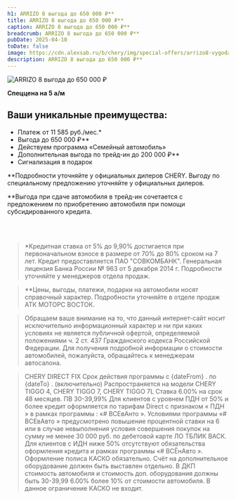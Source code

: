 ```yaml
---
h1: ARRIZO 8 выгода до 650 000 ₽**
title: ARRIZO 8 выгода до 650 000 ₽**
caption: ARRIZO 8 выгода до 650 000 ₽**
breadcrumb: ARRIZO 8 выгода до 650 000 ₽**
pubDate: 2025-04-10
toDate: false
image: https://cdn.alexsab.ru/b/chery/img/special-offers/arrizo8-vygoda/thumb.webp
description: ARRIZO 8 выгода до 650 000 ₽**
---
```



<picture>
	<source media="(min-width: 768px)" srcset="https://cdn.alexsab.ru/b/chery/img/special-offers/arrizo8-vygoda/1.webp" />
	<img src="https://cdn.alexsab.ru/b/chery/img/special-offers/arrizo8-vygoda/thumb.webp" class="mb-10 lg:mb-20 w-full lazy" alt="ARRIZO 8 выгода до 650 000 ₽" />
</picture>

<p><strong>Спеццена на 5 а/м</strong></p>

## Ваши уникальные преимущества:
* Платеж от 11 585 руб./мес.*
* Выгода до 650 000 ₽**
* Действуем программа «Семейный автомобиль»
* Дополнительная выгода по трейд-ин до 200 000 ₽**
* Сигнализация в подарок


**Подробности уточняйте у официальных дилеров CHERY. Выгоду по специальному предложению уточняйте у официальных дилеров.

**Выгода при сдаче автомобиля в трейд-ин сочетается с предложением по приобретению автомобиля при помощи субсидированного кредита.


<FeedbackForm title="Получить предложение" />
<br />
<br />

>*Кредитная ставка от 5% до 9,90% достигается при первоначальном взносе в размере от 70% до 80% сроком на 7 лет. Кредит предоставляется ПАО "СОВКОМБАНК". Генеральная лицензия Банка России № 963 от 5 декабря 2014 г. Подробности уточняйте у менеджеров отдела продаж.

>**Цены, выгоды, платежи, подарки на автомобили носят справочный характер. Подробности уточняйте в отделе продаж АТК МОТОРС ВОСТОК.

>Обращаем ваше внимание на то, что данный интернет-сайт носит исключительно информационный характер и ни при каких условиях не является публичной офертой, определяемой положениями ч. 2 ст. 437 Гражданского кодекса Российской Федерации. Для получения подробной информации о стоимости автомобилей, пожалуйста, обращайтесь к менеджерам автосалона.

>CHERY DIRECT FIX
>Срок действия программы с {dateFrom} . по {dateTo} . (включительно) Распространяется на модели CHERY TIGGO 4, CHERY TIGGO 7, CHERY TIGGO 7L Ставка 6.00% на срок 48 месяцев. ПВ 30-39,99% Для клиентов с уровнем ПДН от 50% и более кредит оформляется по тарифам Direct с признаком « ПДН » в рамках программы : «# ВСЕвАнто ». Условиями программы «# ВСЕвАвто » предусмотрено повышение процентной ставки на 6 или в случае невыполнения условия совершения покупок на сумму не менее 30 000 руб. по дебетовой карте ЛО ТБЛИК ВАСК. Для клиентов с ИДН ниже 50% отсутствуют обязательства оформления кредита и рамках программы «# ВСЁнАвто ». Оформление полиса КАСКО обязательно. Счёт на дополнительное оборудование должен быть выставлен отдельно. В ДКП стоимость автомобиля и стоимость доп. оборудования должны быть 30-39,99 6.00% более 10% от стоимости автомобиля. В данное ограничение КАСКО не входит.